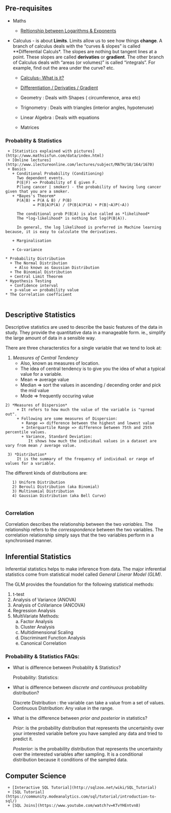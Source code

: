 
## Pre-requisites

  *  Maths
      + [Reltionship between Logarithms & Exponents](http://www.purplemath.com/modules/logs.htm)
      
  * Calculus - is about **Limits**. Limits allow us to see how things **change**. A branch of calculus deals with the "curves & slopes" is called **Differential Calculs*. The slopes are nothing but tangent lines at a point. These slopes are called **derivaties** or **gradient**. 
  The other branch of Calculus deals with "areas (or volumes)" is called "integrals". For example, find out the area under the curve? etc.
  
     + [Calculus- What is it?](https://www.youtube.com/watch?v=INFoNeC1eBA)
     + [Differentiation / Derivaties / Gradient ](https://www.youtube.com/watch?v=Dq3vqarm-VQ)
      
      + Geometry : Deals with Shapes ( circumference, area etc)
      
      + Trignometry : Deals with triangles (interior angles, hypotenuse)
      
      + Linear Algebra : Deals with equations
      
      + Matrices
      
        
      
### Probablity & Statistics
     + [Statistics explained with pictures](http://www.mathsisfun.com/data/index.html)
     + [Online lectures](http://www.ilectureonline.com/lectures/subject/MATH/18/164/1670)
     + Basics
       + Conditional Probability (Conditioning)
         Two dependent events.
         P(E|F) => Probability of E given F.
         P(lung cancer | smoker) - the probability of having lung cancer given that you are a smoker.
       + *Bayes's Theorem*
         P(A|B) = P(A & B) / P(B) 
                = P(B|A)P(A) / (P(B|A)P(A) + P(B|~A)P(~A))
          
         The conditional prob P(B|A) is also called as *likelihood*
         The *log-likelihood* is nothing but log(P(B|A)).
         
         In general, the log likelihood is preferred in Machine learning because, it is easy to calculate the derivatives.
         
       + Marginalisation

       + Co-variance
       
    * Probability Distribution
      + The Normal Distribution
        + Also known as Gaussian Distribution
      + The Binomial Distribution
      + Central Limit Theorem
    * Hypothesis Testing
      + Confidence interval
      + p-value => probability value
    * The Correlation coefficient
       
  
## Descriptive Statistics

Descriptive statistics  are used to describe the basic features of the data in study.
They provide the quantitative data in a manageable form. ie., simplify the large amount of data in a sensible way.

There are three characterstics for a single variable that we tend to look at:

   1) *Measures of Central Tendency*
         + Also, known as measures of location.
         + The idea of central tendency is to give you the idea of what a typical value for a variable.
         + Mean => average value
         + Median  => sort the values in ascending / decending order and pick the mid value
         + Mode => frequently occuring value
    
    2) *Measures of Dispersion*
         + It refers to how much the value of the variable is "spread out".
         + Following are some measures of Dispersion:
           + Range => difference between the highest and lowest value
           + Interquartile Range => difference between 75th and 25th percentile values.
           + Variance, Standard Deviation:
              It shows how much the individual values in a dataset are vary from mean / average value.
 
     3) *Distribution*
         It is the summary of the frequency of individual or range of values for a variable.
The different kinds of distributions are:

       1) Uniform Distribution
       2) Berouli Distribution (aka Binomial)
       3) Multinomial Distribution
       4) Gaussian Distribution (aka Bell Curve)
       
### Correlation
  Correlation describes the relationship between the two *variables*. The relationship refers to the *corresspondence* between the two variables. The correlation relationship simply says that the two variables perform in a synchronised manner.
  
  
## Inferential Statistics
   Inferential statistics helps to make inference from data. The major inferential statistics come from statistical model called *General Linerar Model (GLM)*.
   
   The GLM provides the foundation for the following statistical methods:
   
   1) t-test
   2) Analysis of Variance (ANOVA)
   3) Analysis of CoVariance (ANCOVA)
   4) Regression Analysis
   5) MultiVariate Methods:
       a) Factor Analysis
       b) Cluster Analysis
       c) Multidimensional Scaling
       d) Discriminant Function Analysis
       e) Canonical Correlation

### Probability & Statistics FAQs:

  * What is difference between Probablity & Statistics?
  
     Probability:
     Statistics:
     
  * What is difference between *discrete and continuous* probability distribution?
  
    Discrete Distribution :  the variable can take a value from a set of values.
    Continuous Distribution: Any value in the range.

 * What is the difference between *prior and posterior* in statistics?
 
   *Prior*: is the probability distribution that represents the uncertainity over your interested variable before you have sampled any data and tried to predict it.
   
   *Posterior*: is the probability distribution that represents the uncertainity over the interested variables after sampling. It is a conditional distribution because it conditions of the sampled data.
   
   
## Computer Science
  
     + [Interactive SQL Tutorial](http://sqlzoo.net/wiki/SQL_Tutorial)
     + [SQL Tutorial](https://community.modeanalytics.com/sql/tutorial/introduction-to-sql/)
     + [SQL Joins](https://www.youtube.com/watch?v=KTvYHEntvn8)
        
     
  